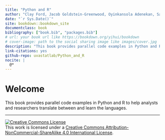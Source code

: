 ```yaml
--- 
title: "Python and R"
author: "Clay Ford, Jacob Goldstein-Greenwood, Oyinkansola Adenekan, Samantha Lomuscio"
date: "`r Sys.Date()`"
site: bookdown::bookdown_site
documentclass: book
bibliography: ["book.bib", "packages.bib"]
# url: your book url like https://bookdown.org/yihui/bookdown
# cover-image: path to the social sharing image like images/cover.jpg
description: "This book provides parallel code examples in Python and R to help analysts and researchers translate between and learn the languages."
link-citations: yes
github-repo: uvastatlab/Python_and_R
nocite: |
  @*
---
```


# Welcome {-}

This book provides parallel code examples in Python and R to help analysts and researchers translate between and learn the languages.

---

<a rel="license" href="http://creativecommons.org/licenses/by-nc-sa/4.0/"><img alt="Creative Commons License" style="border-width:0" src="https://i.creativecommons.org/l/by-nc-sa/4.0/88x31.png" /></a><br />This work is licensed under a <a rel="license" href="http://creativecommons.org/licenses/by-nc-sa/4.0/">Creative Commons Attribution-NonCommercial-ShareAlike 4.0 International License</a>.

